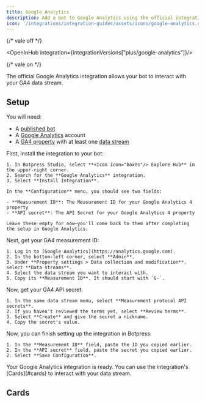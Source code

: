 ```yaml
---
title: Google Analytics
description: Add a bot to Google Analytics using the official integration.
icon: '/integrations/integration-guides/assets/icons/google-analytics.svg'
---
```


{/* vale off */}


<OpenInHub integration={integrationVersions["plus/google-analytics"]}/>

{/* vale on */}

The official Google Analytics integration allows your bot to interact with your GA4 data stream.

## Setup

<Info>
  You will need:

  - A [published bot](/learn/get-started/quick-start)
  - A [Google Analytics](https://analytics.google.com) account
  - A [GA4 property](https://support.google.com/analytics/answer/10089681?hl=en&ref_topic=14089939&sjid=6192877767184430915-NC) with at least one [data stream](https://support.google.com/analytics/answer/9303323?hl=en#streams&zippy=%2Cin-this-article)
</Info>

<Steps>
  <Step title="Install the integration in Botpress">
    First, install the integration to your bot:

    1. In Botpress Studio, select **<Icon icon="boxes"/> Explore Hub** in the upper-right corner.
    2. Search for the **Google Analytics** integration.
    3. Select **Install Integration**.

    In the **Configuration** menu, you should see two fields:

    - **Measurement ID**: The Measurement ID for your Google Analytics 4 property
    - **API secret**: The API Secret for your Google Analytics 4 property

    Leave these empty for now—you'll come back to them after completing the setup in Google Analytics.
  </Step>
  <Step title="Get your measurement ID">
    Next, get your GA4 measurement ID:

    1. Log in to [Google Analytics](https://analytics.google.com).
    2. In the bottom-left corner, select **Admin**.
    3. Under **Property settings > Data collection and modification**, select **Data streams**.
    4. Select the data stream you want to interact with.
    5. Copy its **Measurement ID**. It should start with `G-`.
  </Step>
  <Step title="Get your API secret">
    Now, get your GA4 API secret:

    1. In the same data stream menu, select **Measurement protocal API secrets**.
    2. If you haven't reviewed the terms yet, select **Review terms**.
    3. Select **Create** and give the secret a nickname.
    4. Copy the secret's value.
  </Step>
  <Step title="Configure the integration in Botpress">
    Now, you can finish setting up the integration in Botpress:

    1. In the **Measurement ID** field, paste the ID you copied earlier.
    2. In the **API secret** field, paste the secret you copied earlier.
    2. Select **Save Configuration**.
  </Step>
</Steps>

<Check>
  Your Google Analytics integration is ready. You can use the integration's [Cards](#cards) to interact with your data stream.
</Check>

## Cards

<Cards />
